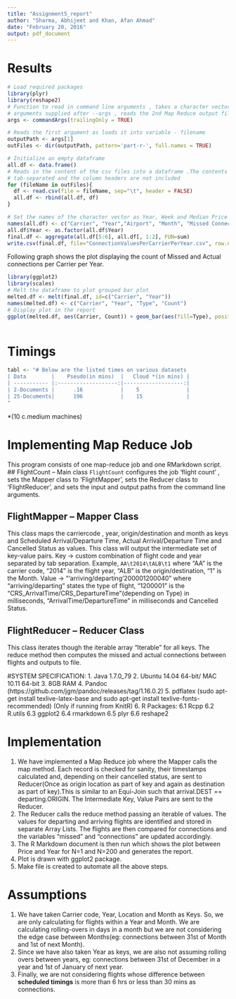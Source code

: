 ```yaml
---
title: "Assignment5_report"
author: "Sharma, Abhijeet and Khan, Afan Ahmad"
date: "February 20, 2016"
output: pdf_document
---
```

# Results

```r
# Load required packages
library(plyr)
library(reshape2)
# Function to read in command line arguments , takes a character vector of
# arguments supplied after --args , reads the 2nd Map Reduce output file
args <- commandArgs(trailingOnly = TRUE)

# Reads the first argument as loads it into variable - filename
outputPath <- args[1]
outFiles <- dir(outputPath, pattern='part-r-', full.names = TRUE)

# Initialize an empty dataframe
all.df <- data.frame()
# Reads in the content of the csv files into a dataframe .The contents are
# tab-separated and the column headers are not included
for (fileName in outFiles){
  df <- read.csv(file = fileName, sep="\t", header = FALSE)
  all.df <- rbind(all.df, df)
}

# Set the names of the character vector as Year, Week and Median Price
names(all.df) <- c("Carrier", "Year","Airport", "Month", "Missed Connection", "Actual Connetion")
all.df$Year <- as.factor(all.df$Year)
final.df <- aggregate(all.df[5:6], all.df[, 1:2], FUN=sum)
write.csv(final.df, file="ConnectionValuesPerCarrierPerYear.csv", row.names = FALSE) 
```

Following graph shows the plot displaying the count of Missed and Actual connections per Carrier per Year.

```r
library(ggplot2)
library(scales)
# Melt the dataframe to plot grouped bar plot
melted.df <- melt(final.df, id=c("Carrier", "Year"))
names(melted.df) <- c("Carrier", "Year", "Type", "Count")
# Display plot in the report
ggplot(melted.df, aes(Carrier, Count)) + geom_bar(aes(fill=Type), position="dodge", stat="identity") + scale_y_continuous(labels = comma) + facet_wrap(~Year, ncol=1)
  
```

\newpage
# Timings
```r
tabl <- "# Below are the listed times on various datasets
| Data        |    Pseudo(in mins)  |   Cloud *(in mins) |
| ----------- |:-------------------:|-------------------:|
| 2-Documents |      .16            |    5               |
| 25-Documents|      196            |    15              |
"
```
*(10 c.medium machines)


\newpage

# Implementing Map Reduce Job

This program consists of one map-reduce job and one RMarkdown script.
## FlightCount -- Main class
`FlightCount` configures the job 'flight count' , sets the Mapper class to 'FlightMapper', sets the Reducer class to 'FlightReducer', and sets the input and output paths from the command line arguments.

## FlightMapper -- Mapper Class
This class maps the carriercode , year, origin/destination and month as keys and 
Scheduled Arrival/Departure Time, Actual Arrival/Departure Time and Cancelled Status as values. 
This class will output the intermediate set of key-value pairs.
Key ->  custom combination of flight code and year separated by tab separation. 
Example, `AA\t2014\tALB\t1` where "AA" is the carrier code, "2014" is the flight year, "ALB" is the origin/destination, "1" is the Month.
Value -> "'arriving/departing'\t1200001\t1200040\t0" where "arriving/departing" states the type of flight, "1200001" is the "CRS_ArrivalTime/CRS_DepartureTime"(depending on Type) in milliseconds, "ArrivalTime/DepartureTime" in milliseconds and Cancelled Status.

## FlightReducer -- Reducer Class
This class iterates though the iterable array "Iterable<Text>" for all keys. The reduce method then computes the missed and actual connections between flights and outputs to file.

\newpage

#SYSTEM SPECIFICATION:
1. Java 1.7.0_79
2. Ubuntu 14.04 64-bit/ MAC 10.11 64-bit
3. 8GB RAM
4. Pandoc (https://github.com/jgm/pandoc/releases/tag/1.16.0.2)
5. pdflatex (sudo apt-get install texlive-latex-base and sudo apt-get install texlive-fonts-recommended) (Only if running from KnitR)
6. R Packages:
6.1 Rcpp
6.2 R.utils
6.3 ggplot2
6.4 rmarkdown
6.5 plyr
6.6 reshape2


# Implementation

1. We have implemented a Map Reduce job where the Mapper calls the map method. Each record is checked for sanity, their timestamps calculated and, depending on their cancelled status, are sent to Reducer(Once as origin location as part of key and again as destination as part of key).This is similar to an Equi-Join such that arrival.DEST == departing.ORIGIN. The Intermediate Key, Value Pairs are sent to the Reducer.
2.  The Reducer calls the reduce method passing an iterable of values. The values for departing and arriving flights are identified and stored in separate Array Lists. The flights are then compared for connections and the variables "missed" and "connections" are updated accordingly.
3. The R Markdown document is then run which shows the plot between Price and Year for N=1 and        N=200 and generates the report.
4. Plot is drawn with ggplot2 package.
5. Make file is created to automate all the above steps.

# Assumptions
1. We have taken Carrier code, Year, Location and Month as Keys. So, we are only calculating for flights within a Year and Month.
We are calculating rolling-overs in days in a month but we are not considering the edge case between Months(eg: connections between 31st of Month and 1st of next Month).
2. Since we have also taken Year as keys, we are also not assuming rolling overs between years, eg: connections between 31st of December in a year and 1st of January of next year.
3. Finally, we are not considering flights whose difference between **scheduled timings** is more than 6 hrs or less than 30 mins as connections.
